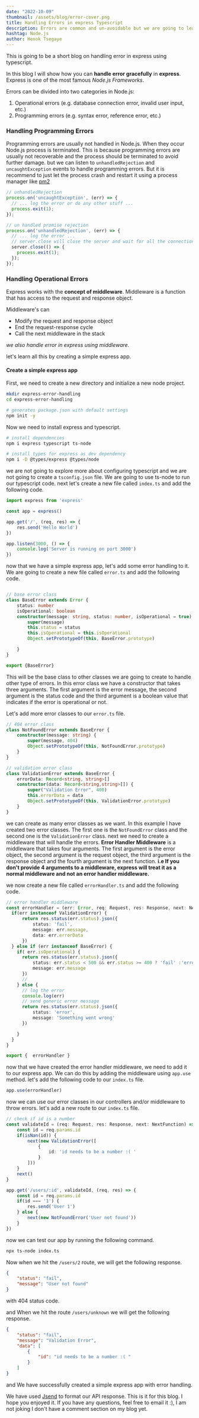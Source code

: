 ```yaml
---
date: "2022-10-09"
thumbnail: /assets/blog/error-cover.png
title: Handling Errors in express Typescript 
description: Errors are common and un-avoidable but we are going to learn Handling Operational Errors in Express using Typescript using custom error classes
hashtag: Node.js
author: Henok Tsegaye
---
```


This is going to be a short blog on handling error in express using typescript.

In this blog I will show how you can **handle error gracefully** in **express**.
Express is one of the most famous *Node.js Frameworks*.


Errors can be divided into two categories in Node.js:
1. Operational errors (e.g. database connection error, invalid user input, etc.)
2. Programming errors (e.g. syntax error, reference error, etc.)



### Handling Programming Errors

Programming errors are usually not handled in Node.js. When they occur Node.js process is terminated. This is because programming errors are usually not recoverable and the process should be terminated to avoid further damage.
but we can listen to `unhandledRejection` and `uncaughtException` events to handle programming errors. But it is recommend to just let the process crash and restart it using a process manager like [pm2](https://www.npmjs.com/package/pm2)

```javascript
// unhandledRejection
process.on('uncaughtException', (err) => {
  // ... log the error or do any other stuff ...
  process.exit(1);
});

// un handled promise rejection
process.on('unhandledRejection', (err) => {
  // ... log the error ...
  // server.close will close the server and wait for all the connections to close
  server.close(() => {
    process.exit(1);
  });
});
```

### Handling Operational Errors

Express works with the **concept of middleware**. Middleware is a function that has access to the request and response object. 

Middleware's can

- Modify the request and response object
- End the request-response cycle
- Call the next middleware in the stack

_we also handle error in express using middleware._

let's learn all this by creating a simple express app.

#### Create a simple express app

First, we need to create a new directory and initialize a new node project.

```bash
mkdir express-error-handling
cd express-error-handling

# generates package.json with default settings
npm init -y
```

Now we need to install express and typescript.

```bash
# install dependencies
npm i express typescript ts-node

# install types for express as dev dependency
npm i -D @types/express @types/node

```
we are not going to explore more about configuring typescript and we are not going to create a `tsconfig.json` file. We are going to use ts-node to run our typescript code.
next let's create a new file called `index.ts` and add the following code.

```typescript
import express from 'express'

const app = express()

app.get('/', (req, res) => {
    res.send('Hello World')
})

app.listen(3000, () => {
    console.log('Server is running on port 3000')
})
```


now that we have a simple express app, let's add some error handling to it. We are going to create a new file called `error.ts` and add the following code.

```typescript

// base error class
class BaseError extends Error {
    status: number
    isOperational: boolean
    constructor(message: string, status: number, isOperational = true) {
        super(message)
        this.status = status
        this.isOperational = this.isOperational
        Object.setPrototypeOf(this, BaseError.prototype)

    }
}

export {BaseError}

```

This will be the base class to other classes we are going to create to handle other type of errors.
In this error class we have a constructor that takes three arguments.
The first argument is the error message, 
the second argument is the status code and 
the third argument is a boolean value that indicates if the error is operational or not.

Let's add more error classes to our `error.ts` file.


```typescript
// 404 error class
class NotFoundError extends BaseError {
    constructor(message: string) {
        super(message, 404)
        Object.setPrototypeOf(this, NotFoundError.prototype)
    }
}

// validation error class
class ValidationError extends BaseError {
    errorData: Record<string, string>[]
    constructor(data: Record<string,string>[]) {
        super("Validation Error", 400)
        this.errorData = data
        Object.setPrototypeOf(this, ValidationError.prototype)
    }
}
```
we can create as many error classes as we want. In this example I have created two error classes. The first one is the `NotFoundError` class and the second one is the `ValidationError` class.
next we need to create a middleware that will handle the errors.
**Error Handler Middleware** is a middleware that takes four arguments. 
The first argument is the error object, the second argument is the request object, the third argument is the response object and the fourth argument is the next function.
**i.e If you don't provide 4 arguments to a middleware, express will treat it as a normal middleware and not an error handler middleware.**

we now create a new file called `errorHandler.ts` and add the following code.
  
  ```typescript
  // error handler middleware
const errorHandler = (err: Error, req: Request, res: Response, next: NextFunction) => {
    if(err instanceof ValidationError) {
        return res.status(err.status).json({
            status: 'fail',
            message: err.message,
            data: err.errorData
        })
    } else if (err instanceof BaseError) {
      if( err.isOperational) {
        return res.status(err.status).json({
            status: err.status < 500 && err.status >= 400 ? 'fail' :'error',
            message: err.message
        })
        // 
      } else {
        // log the error
        console.log(err)
        // send generic error message
        return res.status(err.status).json({
            status: 'error',
            message: 'Something went wrong'
        })

      }
    }
}

export {  errorHandler }
```

now that we have created the error handler middleware, we need to add it to our express app. We can do this by adding the middleware using `app.use` method.
let's add the following code to our `index.ts` file.


```typescript
app.use(errorHandler)
```
now we can use our error classes in our controllers and/or middleware to throw errors.
let's add a new route to our `index.ts` file.


```typescript
// check if id is a number
const validateId = (req: Request, res: Response, next: NextFunction) => {
    const id = req.params.id
    if(isNan(id)) {
        next(new ValidationError([
            {
                id: 'id needs to be a number :( '
            }
        ]))
    }
    next()
}

app.get('/users/:id', validateId, (req, res) => {
    const id = req.params.id
    if(id === '1') {
        res.send('User 1')
    } else {
        next(new NotFoundError('User not found'))
    }
})
```

now we can test our app by running the following command.

```bash
npx ts-node index.ts
```
Now when we hit the `/users/2` route, we will get the following response.

```json
{
    "status": "fail",
    "message": "User not found"
}
```
with 404 status code.

and When we hit the route `/users/unknown` we will get the following response.

```json
{
    "status": "fail",
    "message": "Validation Error",
    "data": [
        {
            "id": "id needs to be a number :( "
        }
    ]
}
```

and We have successfully created a simple express app with error handling.

We have used [Jsend](https://github.com/omniti-labs/jsend) to format our API response.
This is it for this blog. I hope you enjoyed it. If you have any questions, feel free to email it :), I am not joking I don't have a comment section on my blog yet.